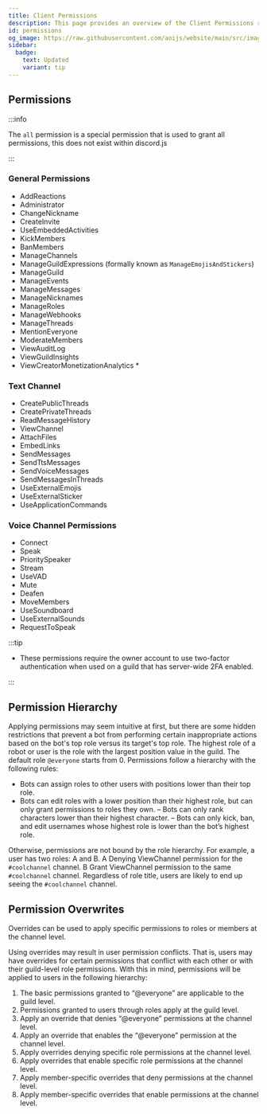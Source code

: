```yaml
---
title: Client Permissions
description: This page provides an overview of the Client Permissions required for various functions.
id: permissions
og_image: https://raw.githubusercontent.com/aoijs/website/main/src/images/og/8.png
sidebar:
  badge:
    text: Updated
    variant: tip
---
```


## Permissions

:::info 

The `all` permission is a special permission that is used to grant all permissions, this does not exist within discord.js

:::

### General Permissions

- AddReactions
- Administrator
- ChangeNickname
- CreateInvite
- UseEmbeddedActivities
- KickMembers
- BanMembers
- ManageChannels
- ManageGuildExpressions (formally known as `ManageEmojisAndStickers`)
- ManageGuild
- ManageEvents
- ManageMessages
- ManageNicknames
- ManageRoles
- ManageWebhooks
- ManageThreads
- MentionEveryone
- ModerateMembers
- ViewAuditLog
- ViewGuildInsights
- ViewCreatorMonetizationAnalytics *

### Text Channel

- CreatePublicThreads
- CreatePrivateThreads
- ReadMessageHistory
- ViewChannel
- AttachFiles
- EmbedLinks
- SendMessages
- SendTtsMessages
- SendVoiceMessages
- SendMessagesInThreads
- UseExternalEmojis
- UseExternalSticker
- UseApplicationCommands

### Voice Channel Permissions

- Connect
- Speak
- PrioritySpeaker
- Stream
- UseVAD
- Mute
- Deafen
- MoveMembers
- UseSoundboard
- UseExternalSounds
- RequestToSpeak

:::tip

* These permissions require the owner account to use two-factor authentication when used on a guild that has server-wide 2FA enabled.

:::

## Permission Hierarchy

Applying permissions may seem intuitive at first, but there are some hidden restrictions that prevent a bot from performing certain inappropriate actions based on the bot's top role versus its target's top role. The highest role of a robot or user is the role with the largest position value in the guild. The default role `@everyone` starts from 0. Permissions follow a hierarchy with the following rules:

- Bots can assign roles to other users with positions lower than their top role.
- Bots can edit roles with a lower position than their highest role, but can only grant permissions to roles they own.
– Bots can only rank characters lower than their highest character.
– Bots can only kick, ban, and edit usernames whose highest role is lower than the bot’s highest role.

Otherwise, permissions are not bound by the role hierarchy. For example, a user has two roles: A and B. A Denying ViewChannel permission for the `#coolchannel` channel. B Grant ViewChannel permission to the same `#coolchannel` channel. Regardless of role title, users are likely to end up seeing the `#coolchannel` channel.

## Permission Overwrites

Overrides can be used to apply specific permissions to roles or members at the channel level.

Using overrides may result in user permission conflicts. That is, users may have overrides for certain permissions that conflict with each other or with their guild-level role permissions. With this in mind, permissions will be applied to users in the following hierarchy:

1. The basic permissions granted to “@everyone” are applicable to the guild level.
2. Permissions granted to users through roles apply at the guild level.
3. Apply an override that denies “@everyone” permissions at the channel level.
4. Apply an override that enables the “@everyone” permission at the channel level.
5. Apply overrides denying specific role permissions at the channel level.
6. Apply overrides that enable specific role permissions at the channel level.
7. Apply member-specific overrides that deny permissions at the channel level.
8. Apply member-specific overrides that enable permissions at the channel level.
